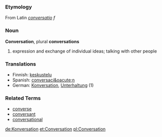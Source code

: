 ===Etymology===
From Latin ''[[conversatio]]'' ''f''

===Noun===
'''Conversation''', plural '''conversations'''

# expression and exchange of individual ideas; talking with other people

===Translations===
*Finnish: [[keskustelu]]
*Spanish: [[conversaci&oacute;n]]
*German:  [[Konversation]], [[Unterhaltung]] (1)

===Related Terms===

*[[converse]]
*[[conversant]]
*[[conversational]]

[[de:Konversation]]
[[et:Conversation]]
[[pl:Conversation]]
